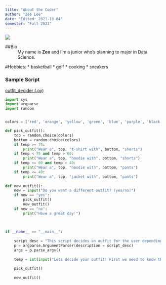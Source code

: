 ```yaml
---
title: "About the Coder"
author: "Zee Lee"
date: "Edited: 2021-10-04"
semester: "Fall 2021"
---
```


![](https://indianakitchen.com/wp-content/uploads/2015/03/Ham-Sandwich.jpg)

##Bio
:  My name is **Zee** and I'm a junior who's planning to major in Data Science.

#Hobbies:
 * basketball
 * golf
 * cooking
 * sneakers

### Sample Script
[outfit_decider (.py)](scripts/outfit_decider.py)

```python
import sys
import argparse
import random


colors = ['red', 'orange', 'yellow', 'green', 'blue', 'purple', 'black', 'white', 'gray']

def pick_outfit():
    top = random.choice(colors)
    bottom = random.choice(colors)
    if temp >= 75:
        print("Wear a", top, "t-shirt with", bottom, "shorts")
    if temp < 75 and temp > 60:
        print("Wear a", top, "hoodie with", bottom, "shorts")
    if temp <= 60 and temp > 40:
        print("Wear a", top, "hoodie with", bottom, "pants")
    if temp <= 40:
        print("Wear a", top, "jacket with", bottom, "pants")
        
def new_outfit():
    new = input("Do you want a different outfit? (yes/no)")
    if new == "yes":
        pick_outfit()
        new_outfit()
    if new == "no":
        print("Have a great day!")
    
    
    
if __name__ == "__main__":
    
    script_desc = "This script decides an outfit for the user depending on the weather"
    p = argparse.ArgumentParser(description = script_desc)
    args = p.parse_args()
    
    temp = int(input("Lets decide your outfit! First we need to know the weather today. What is the temperature?"))
    
    pick_outfit()
    
    new_outfit()
    
```
